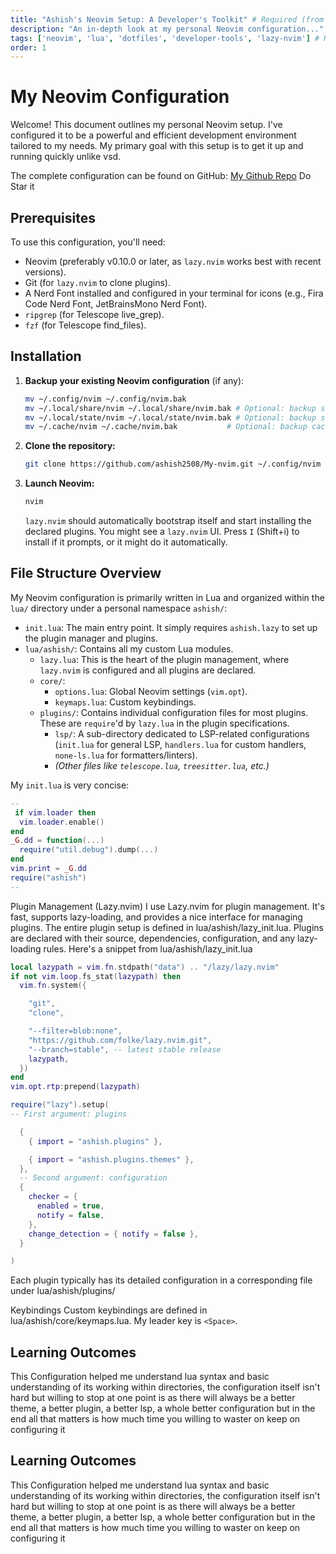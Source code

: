 ```yaml
---
title: "Ashish's Neovim Setup: A Developer's Toolkit" # Required (from base schema)
description: "An in-depth look at my personal Neovim configuration..." # Required
tags: ['neovim', 'lua', 'dotfiles', 'developer-tools', 'lazy-nvim'] # Required
order: 1
---
```

# My Neovim Configuration

Welcome! This document outlines my personal Neovim setup. I've configured it to be a powerful and efficient development environment tailored to my needs. My primary goal with this setup is to get it up and running quickly unlike vsd.

The complete configuration can be found on GitHub: [My Github Repo](https://github.com/ashish2508/My-nvim) Do Star it

## Prerequisites

To use this configuration, you'll need:

- Neovim (preferably v0.10.0 or later, as `lazy.nvim` works best with recent versions).
- Git (for `lazy.nvim` to clone plugins).
- A Nerd Font installed and configured in your terminal for icons (e.g., Fira Code Nerd Font, JetBrainsMono Nerd Font).
- `ripgrep` (for Telescope live_grep).
- `fzf` (for Telescope find_files).

## Installation

1.  **Backup your existing Neovim configuration** (if any):
    ```bash
    mv ~/.config/nvim ~/.config/nvim.bak
    mv ~/.local/share/nvim ~/.local/share/nvim.bak # Optional: backup shared data
    mv ~/.local/state/nvim ~/.local/state/nvim.bak # Optional: backup state data
    mv ~/.cache/nvim ~/.cache/nvim.bak           # Optional: backup cache
    ```
2.  **Clone the repository:**
    ```bash
    git clone https://github.com/ashish2508/My-nvim.git ~/.config/nvim
    ```
3.  **Launch Neovim:**
    ```bash
    nvim
    ```
    `lazy.nvim` should automatically bootstrap itself and start installing the declared plugins. You might see a `lazy.nvim` UI. Press `I` (Shift+i) to install if it prompts, or it might do it automatically.

## File Structure Overview

My Neovim configuration is primarily written in Lua and organized within the `lua/` directory under a personal namespace `ashish/`:

- `init.lua`: The main entry point. It simply requires `ashish.lazy` to set up the plugin manager and plugins.
- `lua/ashish/`: Contains all my custom Lua modules.
  - `lazy.lua`: This is the heart of the plugin management, where `lazy.nvim` is configured and all plugins are declared.
  - `core/`:
    - `options.lua`: Global Neovim settings (`vim.opt`).
    - `keymaps.lua`: Custom keybindings.
  - `plugins/`: Contains individual configuration files for most plugins. These are `require`'d by `lazy.lua` in the plugin specifications.
    - `lsp/`: A sub-directory dedicated to LSP-related configurations (`init.lua` for general LSP, `handlers.lua` for custom handlers, `none-ls.lua` for formatters/linters).
    - _(Other files like `telescope.lua`, `treesitter.lua`, etc.)_

My `init.lua` is very concise:

```lua
--
 if vim.loader then
  vim.loader.enable()
end
_G.dd = function(...)
  require("util.debug").dump(...)
end
vim.print = _G.dd
require("ashish")
--
```

Plugin Management (Lazy.nvim)
I use Lazy.nvim for plugin management. It's fast, supports lazy-loading, and provides a nice interface for managing plugins.
The entire plugin setup is defined in lua/ashish/lazy_init.lua. Plugins are declared with their source, dependencies, configuration, and any lazy-loading rules.
Here's a snippet from lua/ashish/lazy_init.lua

```lua
local lazypath = vim.fn.stdpath("data") .. "/lazy/lazy.nvim"
if not vim.loop.fs_stat(lazypath) then
  vim.fn.system({

    "git",
    "clone",

    "--filter=blob:none",
    "https://github.com/folke/lazy.nvim.git",
    "--branch=stable", -- latest stable release
    lazypath,
  })
end
vim.opt.rtp:prepend(lazypath)

require("lazy").setup(
-- First argument: plugins

  {
    { import = "ashish.plugins" },

    { import = "ashish.plugins.themes" },
  },
  -- Second argument: configuration
  {
    checker = {
      enabled = true,
      notify = false,
    },
    change_detection = { notify = false },
  }

)
```

Each plugin typically has its detailed configuration in a corresponding file under lua/ashish/plugins/

Keybindings
Custom keybindings are defined in lua/ashish/core/keymaps.lua. My leader key is `<Space>`.

## Learning Outcomes

This Configuration helped me understand lua syntax and basic understanding of its working within directories, the configuration itself isn't hard but willing to stop at one point is as there will always be a better theme, a better plugin, a better lsp, a whole better configuration but in the end all that matters is how much time you willing to waster on keep on configuring it

## Learning Outcomes

This Configuration helped me understand lua syntax and basic understanding of its working within directories, the configuration itself isn't hard but willing to stop at one point is as there will always be a better theme, a better plugin, a better lsp, a whole better configuration but in the end all that matters is how much time you willing to waster on keep on configuring it

